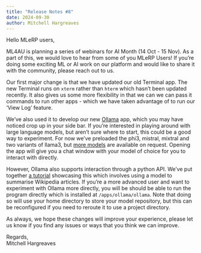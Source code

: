 ```yaml
---
title: "Release Notes #8"
date: 2024-09-30
author: Mitchell Hargreaves
---
```


Hello MLeRP users,

ML4AU is planning a series of webinars for AI Month (14 Oct - 15 Nov). As a part of this, we would love to hear from some of you MLeRP Users! If you're doing some exciting ML or AI work on our platform and would like to share it with the community, please reach out to us. 

Our first major change is that we have updated our old Terminal app. The new Terminal runs on `xterm` rather than `hterm` which hasn't been updated recently. It also gives us some more flexibility in that we can we can pass it commands to run other apps - which we have taken advantage of to run our 'View Log' feature.

We've also used it to develop our new [Ollama](https://ollama.com/) app, which you may have noticed crop up in your side bar. If you're interested in playing around with large language models, but aren't sure where to start, this could be a good way to experiment. For now we've preloaded the phi3, mistral, mixtral and two variants of llama3, but [more models](https://ollama.com/library) are available on request. Opening the app will give you a chat window with your model of choice for you to interact with directly.  

However, Ollama also supports interaction through a python API. We've put together [a tutorial](/tutorials/5_ollama.ipynb) showcasing this which involves using a model to summarise Wikipedia articles. If you're a more advanced user and want to experiment with Ollama more directly, you will be should be able to run the program directly which is installed at `/apps/ollama/ollama`. Note that doing so will use your home directory to store your model repository, but this can be reconfigured if you need to reroute it to use a project directory.

As always, we hope these changes will improve your experience, please let us know if you find any issues or ways that you think we can improve.

Regards,  
Mitchell Hargreaves